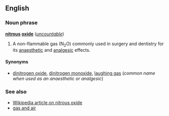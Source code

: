 ==English==
===Noun phrase===
'''[[nitrous]] [[oxide]]''' (''[[uncountable]]'')

#A non-flammable gas (N<sub>2</sub>O) commonly used in surgery and dentistry for its [[anaesthetic]] and [[analgesic]] effects.

====Synonyms====
*[[dinitrogen oxide]], [[dinitrogen monoxide]], [[laughing gas]] (''common name when used as an anaesthetic or analgesic'')

===See also===
*[[w:nitrous oxide|Wikipedia article on nitrous oxide]]
*[[gas and air]]